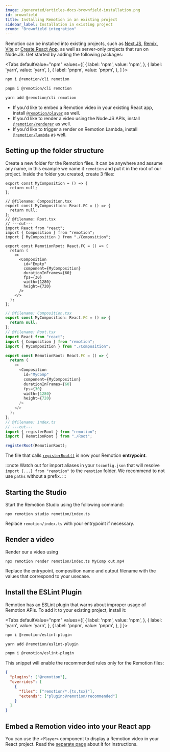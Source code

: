 ```yaml
---
image: /generated/articles-docs-brownfield-installation.png
id: brownfield
title: Installing Remotion in an existing project
sidebar_label: Installation in existing project
crumb: "Brownfield integration"
---
```



Remotion can be installed into existing projects, such as [Next.JS](https://nextjs.org/), [Remix](https://remix.run/), [Vite](https://vitejs.dev/guide/) or [Create React App](https://create-react-app.dev/), as well as server-only projects that run on Node.JS. Get started by adding the following packages:

<Tabs
defaultValue="npm"
values={[
{ label: 'npm', value: 'npm', },
{ label: 'yarn', value: 'yarn', },
{ label: 'pnpm', value: 'pnpm', },
]
}>
<TabItem value="npm">

```bash
npm i @remotion/cli remotion
```

  </TabItem>
  <TabItem value="pnpm">

```bash
pnpm i @remotion/cli remotion
```

  </TabItem>

  <TabItem value="yarn">

```bash
yarn add @remotion/cli remotion
```

  </TabItem>

</Tabs>

- If you'd like to embed a Remotion video in your existing React app, install [`@remotion/player`](/docs/player/installation) as well.
- If you'd like to render a video using the Node.JS APIs, install [`@remotion/renderer`](/docs/renderer) as well.
- If you'd like to trigger a render on Remotion Lambda, install [`@remotion/lambda`](/docs/lambda/setup) as well.

## Setting up the folder structure

Create a new folder for the Remotion files. It can be anywhere and assume any name, in this example we name it `remotion` and put it in the root of our project. Inside the folder you created, create 3 files:

```tsx twoslash title="remotion/Composition.tsx"
export const MyComposition = () => {
  return null;
};
```

```tsx twoslash title="remotion/Root.tsx"
// @filename: Composition.tsx
export const MyComposition: React.FC = () => {
  return null;
};
// @filename: Root.tsx
// ---cut---
import React from "react";
import { Composition } from "remotion";
import { MyComposition } from "./Composition";

export const RemotionRoot: React.FC = () => {
  return (
    <>
      <Composition
        id="Empty"
        component={MyComposition}
        durationInFrames={60}
        fps={30}
        width={1280}
        height={720}
      />
    </>
  );
};
```

```ts twoslash title="remotion/index.ts"
// @filename: Composition.tsx
export const MyComposition: React.FC = () => {
  return null;
};
// @filename: Root.tsx
import React from "react";
import { Composition } from "remotion";
import { MyComposition } from "./Composition";

export const RemotionRoot: React.FC = () => {
  return (
    <>
      <Composition
        id="MyComp"
        component={MyComposition}
        durationInFrames={60}
        fps={30}
        width={1280}
        height={720}
      />
    </>
  );
};
// @filename: index.ts
// ---cut---
import { registerRoot } from "remotion";
import { RemotionRoot } from "./Root";

registerRoot(RemotionRoot);
```

The file that calls [`registerRoot()`](/docs/register-root) is now your Remotion **entrypoint**.

:::note
Watch out for import aliases in your `tsconfig.json` that will resolve `import {...} from "remotion"` to the `remotion` folder. We recommend to not use `paths` without a prefix.
:::

## Starting the Studio

Start the Remotion Studio using the following command:

```
npx remotion studio remotion/index.ts
```

Replace `remotion/index.ts` with your entrypoint if necessary.

## Render a video

Render our a video using

```
npx remotion render remotion/index.ts MyComp out.mp4
```

Replace the entrypoint, composition name and output filename with the values that correspond to your usecase.

## Install the ESLint Plugin

Remotion has an ESLint plugin that warns about improper usage of Remotion APIs. To add it to your existing project, install it:

<Tabs
defaultValue="npm"
values={[
{ label: 'npm', value: 'npm', },
{ label: 'yarn', value: 'yarn', },
{ label: 'pnpm', value: 'pnpm', },
]
}>
<TabItem value="npm">

```bash
npm i @remotion/eslint-plugin
```

  </TabItem>

  <TabItem value="yarn">

```bash
yarn add @remotion/eslint-plugin
```

  </TabItem>

  <TabItem value="pnpm">

```bash
pnpm i @remotion/eslint-plugin
```

  </TabItem>
</Tabs>

This snippet will enable the recommended rules only for the Remotion files:

```json title=".eslintrc"
{
  "plugins": ["@remotion"],
  "overrides": [
    {
      "files": ["remotion/*.{ts,tsx}"],
      "extends": ["plugin:@remotion/recommended"]
    }
  ]
}
```

## Embed a Remotion video into your React app

You can use the `<Player>` component to display a Remotion video in your React project. Read the [separate page](/docs/player/integration) about it for instructions.

